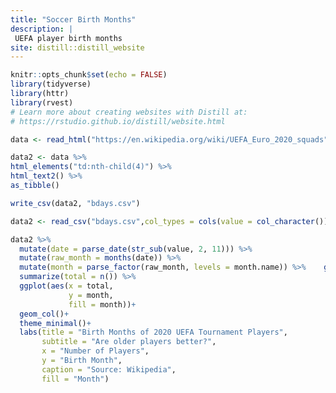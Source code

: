 ```yaml
---
title: "Soccer Birth Months"
description: |
 UEFA player birth months
site: distill::distill_website
---
```


```r
knitr::opts_chunk$set(echo = FALSE)
library(tidyverse)
library(httr)
library(rvest)
# Learn more about creating websites with Distill at:
# https://rstudio.github.io/distill/website.html

data <- read_html("https://en.wikipedia.org/wiki/UEFA_Euro_2020_squads")

data2 <- data %>% 
html_elements("td:nth-child(4)") %>% 
html_text2() %>% 
as_tibble()

write_csv(data2, "bdays.csv")

data2 <- read_csv("bdays.csv",col_types = cols(value = col_character()))

data2 %>%
  mutate(date = parse_date(str_sub(value, 2, 11))) %>%   
  mutate(raw_month = months(date)) %>% 
  mutate(month = parse_factor(raw_month, levels = month.name)) %>%    group_by(month) %>%  
  summarize(total = n()) %>% 
  ggplot(aes(x = total,
             y = month,
             fill = month))+
  geom_col()+
  theme_minimal()+
  labs(title = "Birth Months of 2020 UEFA Tournament Players",
       subtitle = "Are older players better?",
       x = "Number of Players",
       y = "Birth Month",
       caption = "Source: Wikipedia",
       fill = "Month")
```


